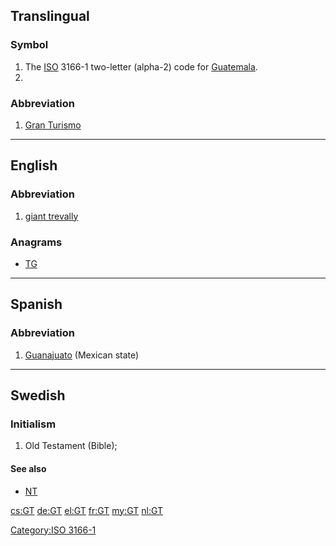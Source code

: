 {{also|Gt|.gt}}
==Translingual==

===Symbol===
{{head|mul|symbol}}

# The [[ISO]] 3166-1 two-letter (alpha-2) code for [[Guatemala]].
# {{SI-unit-abb|giga|tesla|[[magnetic flux density]]}}

[[Category:ISO 3166-1]]

===Abbreviation===
{{rfc-header|Abbreviation}}
{{head|mul|abbreviation}}

# {{context|cars|lang=mul}} [[w:Grand tourer|Gran Turismo]]

----

==English==

===Abbreviation===
{{rfc-header|Abbreviation}}
{{head|en|abbreviation}}
# {{context|fishing|lang=en}} [[w:Giant trevally|giant trevally]]

===Anagrams===
* [[TG#English|TG]]

----

==Spanish==

===Abbreviation===
{{rfc-header|Abbreviation}}
{{head|es|abbreviation}}

# [[Guanajuato]] (Mexican state)

----

==Swedish==

===Initialism===
{{rfc-header|Initialism}}
{{head|sv|abbreviation}}

# Old Testament (Bible); {{abbreviation of|Gamla Testamentet|lang=sv}}

====See also====
* [[NT]]

[[cs:GT]]
[[de:GT]]
[[el:GT]]
[[fr:GT]]
[[my:GT]]
[[nl:GT]]